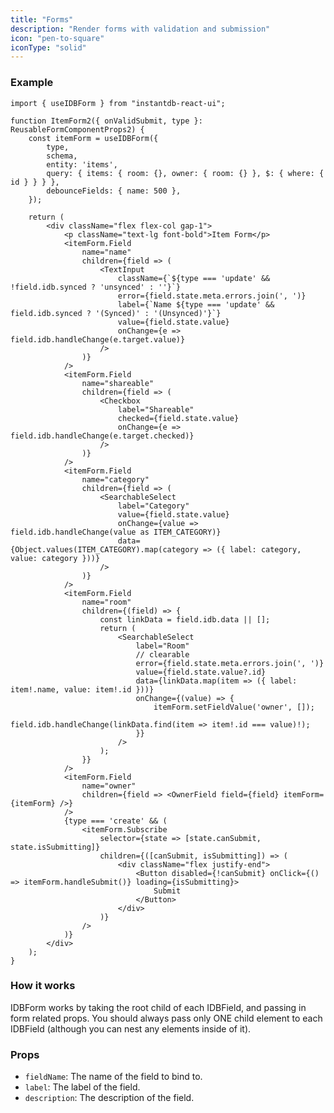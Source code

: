 ```yaml
---
title: "Forms"
description: "Render forms with validation and submission"
icon: "pen-to-square"
iconType: "solid"
---
```


### Example

```tsx
import { useIDBForm } from "instantdb-react-ui";

function ItemForm2({ onValidSubmit, type }: ReusableFormComponentProps2) {
	const itemForm = useIDBForm({
		type,
		schema,
		entity: 'items',
		query: { items: { room: {}, owner: { room: {} }, $: { where: { id } } } },
		debounceFields: { name: 500 },
	});
	
	return (
		<div className="flex flex-col gap-1">
			<p className="text-lg font-bold">Item Form</p>
			<itemForm.Field
				name="name"
				children={field => (
					<TextInput
						className={`${type === 'update' && !field.idb.synced ? 'unsynced' : ''}`}
						error={field.state.meta.errors.join(', ')}
						label={`Name ${type === 'update' && field.idb.synced ? '(Synced)' : '(Unsynced)'}`}
						value={field.state.value}
						onChange={e => field.idb.handleChange(e.target.value)}
					/>
				)}
			/>
			<itemForm.Field
				name="shareable"
				children={field => (
					<Checkbox
						label="Shareable"
						checked={field.state.value}
						onChange={e => field.idb.handleChange(e.target.checked)}
					/>
				)}
			/>
			<itemForm.Field
				name="category"
				children={field => (
					<SearchableSelect
						label="Category"
						value={field.state.value}
						onChange={value => field.idb.handleChange(value as ITEM_CATEGORY)}
						data={Object.values(ITEM_CATEGORY).map(category => ({ label: category, value: category }))}
					/>
				)}
			/>
			<itemForm.Field
				name="room"
				children={(field) => {
					const linkData = field.idb.data || [];
					return (
						<SearchableSelect
							label="Room"
							// clearable
							error={field.state.meta.errors.join(', ')}
							value={field.state.value?.id}
							data={linkData.map(item => ({ label: item!.name, value: item!.id }))}
							onChange={(value) => {
								itemForm.setFieldValue('owner', []);
								field.idb.handleChange(linkData.find(item => item!.id === value)!);
							}}
						/>
					);
				}}
			/>
			<itemForm.Field
				name="owner"
				children={field => <OwnerField field={field} itemForm={itemForm} />}
			/>
			{type === 'create' && (
				<itemForm.Subscribe
					selector={state => [state.canSubmit, state.isSubmitting]}
					children={([canSubmit, isSubmitting]) => (
						<div className="flex justify-end">
							<Button disabled={!canSubmit} onClick={() => itemForm.handleSubmit()} loading={isSubmitting}>
								Submit
							</Button>
						</div>
					)}
				/>
			)}
		</div>
	);
}
```

### How it works
IDBForm works by taking the root child of each IDBField, and passing in form related props. You should always pass only ONE child element to each IDBField (although you can nest any elements inside of it).

### Props

- `fieldName`: The name of the field to bind to.
- `label`: The label of the field.
- `description`: The description of the field.